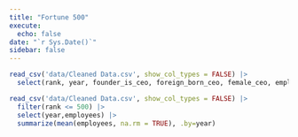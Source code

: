 ```yaml
---
title: "Fortune 500"
execute: 
  echo: false
date: "`r Sys.Date()`"
sidebar: false
---
```


```r
read_csv('data/Cleaned Data.csv', show_col_types = FALSE) |>
  select(rank, year, founder_is_ceo, foreign_born_ceo, female_ceo, employees)
```


```r
read_csv('data/Cleaned Data.csv', show_col_types = FALSE) |>
  filter(rank <= 500) |>
  select(year,employees) |>
  summarize(mean(employees, na.rm = TRUE), .by=year)
```
